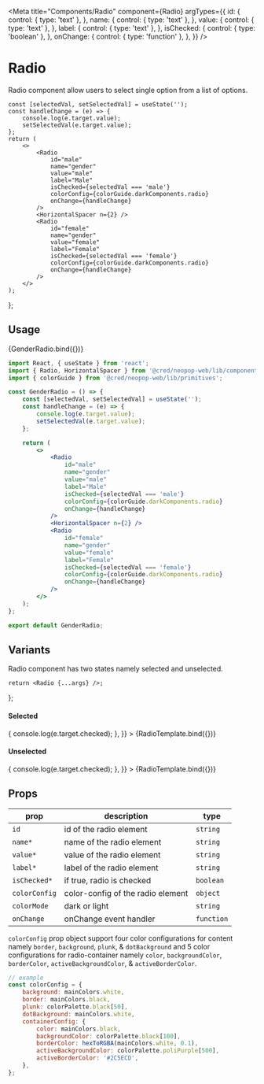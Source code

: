 
<Meta
    title="Components/Radio"
    component={Radio}
    argTypes={{
        id: {
            control: { type: 'text' },
        },
        name: {
            control: { type: 'text' },
        },
        value: {
            control: { type: 'text' },
        },
        label: {
            control: { type: 'text' },
        },
        isChecked: {
            control: { type: 'boolean' },
        },
        onChange: {
            control: { type: 'function' },
        },
    }}
/>

# Radio

Radio component allow users to select single option from a list of options.

    const [selectedVal, setSelectedVal] = useState('');
    const handleChange = (e) => {
        console.log(e.target.value);
        setSelectedVal(e.target.value);
    };
    return (
        <>
            <Radio
                id="male"
                name="gender"
                value="male"
                label="Male"
                isChecked={selectedVal === 'male'}
                colorConfig={colorGuide.darkComponents.radio}
                onChange={handleChange}
            />
            <HorizontalSpacer n={2} />
            <Radio
                id="female"
                name="gender"
                value="female"
                label="Female"
                isChecked={selectedVal === 'female'}
                colorConfig={colorGuide.darkComponents.radio}
                onChange={handleChange}
            />
        </>
    );
};

## Usage

<Canvas>
    <Story name="Basic Radio" args={{}}>
        {GenderRadio.bind({})}
    </Story>
</Canvas>

```jsx
import React, { useState } from 'react';
import { Radio, HorizontalSpacer } from '@cred/neopop-web/lib/components';
import { colorGuide } from '@cred/neopop-web/lib/primitives';

const GenderRadio = () => {
    const [selectedVal, setSelectedVal] = useState('');
    const handleChange = (e) => {
        console.log(e.target.value);
        setSelectedVal(e.target.value);
    };

    return (
        <>
            <Radio
                id="male"
                name="gender"
                value="male"
                label="Male"
                isChecked={selectedVal === 'male'}
                colorConfig={colorGuide.darkComponents.radio}
                onChange={handleChange}
            />
            <HorizontalSpacer n={2} />
            <Radio
                id="female"
                name="gender"
                value="female"
                label="Female"
                isChecked={selectedVal === 'female'}
                colorConfig={colorGuide.darkComponents.radio}
                onChange={handleChange}
            />
        </>
    );
};

export default GenderRadio;
```

## Variants

Radio component has two states namely selected and unselected.

    return <Radio {...args} />;
};

#### Selected

<Canvas>
    <Story
        name="Selected Radio"
        args={{
            name: 'state',
            value: 'selected',
            label: 'Selected',
            isChecked: true,
            colorConfig: colorGuide.darkComponents.radio,
            onChange: (e) => {
                console.log(e.target.checked);
            },
        }}
    >
        {RadioTemplate.bind({})}
    </Story>
</Canvas>

#### Unselected

<Canvas>
    <Story
        name="Unselected Radio"
        args={{
            name: 'state',
            value: 'unselected',
            label: 'Unselected',
            isChecked: false,
            colorConfig: colorGuide.darkComponents.radio,
            onChange: (e) => {
                console.log(e.target.checked);
            },
        }}
    >
        {RadioTemplate.bind({})}
    </Story>
</Canvas>

## Props

<div style={{overflowX: 'auto'}}>

| prop           | description                       | type       |
| -------------- | --------------------------------- | ---------- |
| `id`           | id of the radio element           | `string`   |
| `name*`        | name of the radio element         | `string`   |
| `value*`       | value of the radio element        | `string`   |
| `label*`       | label of the radio element        | `string`   |
| `isChecked*`   | if true, radio is checked         | `boolean`  |
| `colorConfig`  | color-config of the radio element | `object`   |
| `colorMode`    | dark or light                     | `string`   |
| `onChange`     | onChange event handler            | `function` |

</div>

`colorConfig` prop object support four color configurations for content namely `border`, `background`, `plunk`, & `dotBackground` and 5 color configurations for radio-container namely `color`, `backgroundColor`, `borderColor`, `activeBackgroundColor`, & `activeBorderColor`.

```js
// example
const colorConfig = {
    background: mainColors.white,
    border: mainColors.black,
    plunk: colorPalette.black[50],
    dotBackground: mainColors.white,
    containerConfig: {
        color: mainColors.black,
        backgroundColor: colorPalette.black[100],
        borderColor: hexToRGBA(mainColors.white, 0.1),
        activeBackgroundColor: colorPalette.poliPurple[500],
        activeBorderColor: '#2C5ECD',
    },
};
```
